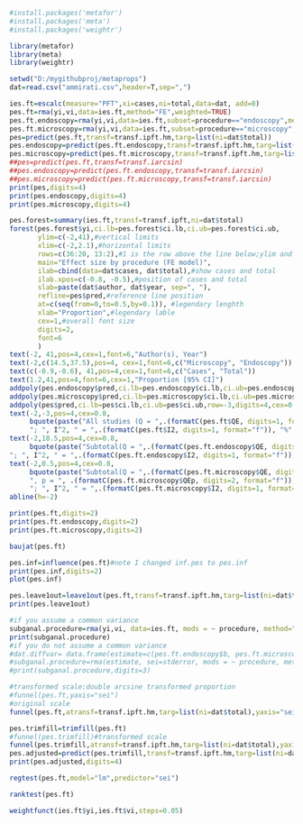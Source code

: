 ```r
#install.packages('metafor')
#install.packages('meta')
#install.packages('weightr')
```
```r
library(metafor)
library(meta)
library(weightr)
```
```r
setwd("D:/mygithubproj/metaprops")
dat=read.csv("ammirati.csv",header=T,sep=",")
```
```r
ies.ft=escalc(measure="PFT",xi=cases,ni=total,data=dat, add=0)
pes.ft=rma(yi,vi,data=ies.ft,method="FE",weighted=TRUE)
pes.ft.endoscopy=rma(yi,vi,data=ies.ft,subset=procedure=="endoscopy",method="FE")
pes.ft.microscopy=rma(yi,vi,data=ies.ft,subset=procedure=="microscopy",method="FE")
pes=predict(pes.ft,transf=transf.ipft.hm,targ=list(ni=dat$total))
pes.endoscopy=predict(pes.ft.endoscopy,transf=transf.ipft.hm,targ=list(ni=dat$total))
pes.microscopy=predict(pes.ft.microscopy,transf=transf.ipft.hm,targ=list(ni=dat$total))
##pes=predict(pes.ft,transf=transf.iarcsin)
##pes.endoscopy=predict(pes.ft.endoscopy,transf=transf.iarcsin)
##pes.microscopy=predict(pes.ft.microscopy,transf=transf.iarcsin)
print(pes,digits=4)
print(pes.endoscopy,digits=4)
print(pes.microscopy,digits=4)
```
```r
pes.forest=summary(ies.ft,transf=transf.ipft,ni=dat$total)
forest(pes.forest$yi,ci.lb=pes.forest$ci.lb,ci.ub=pes.forest$ci.ub,
       ylim=c(-2,41),#vertical limits
       xlim=c(-2,2.1),#horizontal limits
       rows=c(36:20, 13:2),#1 is the row above the line below;ylim and rows both determine the position of studies
       main="Effect size by procedure (FE model)",
       ilab=cbind(data=dat$cases, dat$total),#show cases and total
       ilab.xpos=c(-0.8, -0.5),#position of cases and total
       slab=paste(dat$author, dat$year, sep=", "),
       refline=pes$pred,#reference line position
       at=c(seq(from=0,to=0.5,by=0.1)), #legendary lenghth
       xlab="Proportion",#legendary lable
       cex=1,#overall font size
       digits=2,
       font=6
       )
text(-2, 41,pos=4,cex=1,font=6,"Author(s), Year")
text(-2,c(14.5,37.5),pos=4, cex=1,font=6,c("Microscopy", "Endoscopy"))
text(c(-0.9,-0.6), 41,pos=4,cex=1,font=6,c("Cases", "Total"))
text(1.2,41,pos=4,font=6,cex=1,"Proportion [95% CI]")
addpoly(pes.endoscopy$pred,ci.lb=pes.endoscopy$ci.lb,ci.ub=pes.endoscopy$ci.ub,row=18.5,digits=4,cex=0.8,mlab="")
addpoly(pes.microscopy$pred,ci.lb=pes.microscopy$ci.lb,ci.ub=pes.microscopy$ci.ub,row=0.5,digits=4,cex=0.8,mlab="")
addpoly(pes$pred,ci.lb=pes$ci.lb,ci.ub=pes$ci.ub,row=-3,digits=4,cex=0.8,mlab="")
text(-2,-3,pos=4,cex=0.8,
     bquote(paste("All studies (Q = ",.(formatC(pes.ft$QE, digits=1, format="f")), ", df = ", .(pes.ft$k - pes.ft$p),", p = ", .(formatC(pes.ft$QEp, digits=2, format="f")), 
     "; ", I^2, " = ",.(formatC(pes.ft$I2, digits=1, format="f")), "%",")")))
text(-2,18.5,pos=4,cex=0.8,
     bquote(paste("Subtotal(Q = ",.(formatC(pes.ft.endoscopy$QE, digits=1, format="f")), ", df = ", .(pes.ft.endoscopy$k - pes.ft.endoscopy$p),", p = ", .(formatC(pes.ft.endoscopy$QEp, digits=2, format="f")),
"; ", I^2, " = ",.(formatC(pes.ft.endoscopy$I2, digits=1, format="f")), "%",")")))
text(-2,0.5,pos=4,cex=0.8,
     bquote(paste("Subtotal(Q = ",.(formatC(pes.ft.microscopy$QE, digits=1, format="f")),", df = ", .(pes.ft.microscopy$k - pes.ft.microscopy$p), 
     ", p = ", .(formatC(pes.ft.microscopy$QEp, digits=2, format="f")), 
     "; ", I^2, " = ",.(formatC(pes.ft.microscopy$I2, digits=1, format="f")), "%",")")))
abline(h=-2)
```
```r
print(pes.ft,digits=2)
print(pes.ft.endoscopy,digits=2)
print(pes.ft.microscopy,digits=2)
```
```r
baujat(pes.ft)
```
```r
pes.inf=influence(pes.ft)#note I changed inf.pes to pes.inf
print(pes.inf,digits=2)
plot(pes.inf)
```
```r
pes.leave1out=leave1out(pes.ft,transf=transf.ipft.hm,targ=list(ni=dat$total),digits=4)
print(pes.leave1out)
```
```r
#if you assume a common variance
subganal.procedure=rma(yi,vi, data=ies.ft, mods = ~ procedure, method="FE")
print(subganal.procedure)
#if you do not assume a common variance
#dat.diffvar= data.frame(estimate=c(pes.ft.endoscopy$b, pes.ft.microscopy$b),stderror=c(pes.ft.endoscopy$se, pes.ft.microscopy$se),procedure = c("endoscopy","microscopy"), tau2=round(c(pes.ft.endoscopy$tau2, pes.ft.microscopy$tau2),3))
#subganal.procedure=rma(estimate, sei=stderror, mods = ~ procedure, method="FE", data=dat.diffvar, digits=4)
#print(subganal.procedure,digits=3)
```
```r
#transformed scale:double arcsine transformed proportion
#funnel(pes.ft,yaxis="sei")
#original scale
funnel(pes.ft,atransf=transf.ipft.hm,targ=list(ni=dat$total),yaxis="sei",xlab="Proportion")
```
```r
pes.trimfill=trimfill(pes.ft)
#funnel(pes.trimfill)#transformed scale
funnel(pes.trimfill,atransf=transf.ipft.hm,targ=list(ni=dat$total),yaxis="sei",xlab="Proportion")#original scale
pes.adjusted=predict(pes.trimfill,transf=transf.ipft.hm,targ=list(ni=dat$total))
print(pes.adjusted,digits=4)
```
```r
regtest(pes.ft,model="lm",predictor="sei")
```
```r
ranktest(pes.ft)
```
```r
weightfunct(ies.ft$yi,ies.ft$vi,steps=0.05)
```





